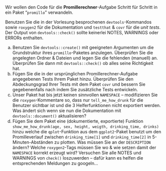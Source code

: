 Wir wollen den Code für die **Promillerechner**-Aufgabe Schritt für Schritt in ein Paket "`promillo`" verwandeln. 

Benutzen Sie die in der Vorlesung besprochenen `devtools`-Kommandos sowie 
`roxygen2` für die Dokumentation und `testthat` & `covr` für die *unit tests*.
Der Output von `devtools::check()` sollte keinerlei NOTES, WARNINGS oder ERRORs enthalten.


a) Benutzen Sie `devtools::create()` mit geeigneten Argumenten um die Grundstruktur ihres `promillo`-Paketes anzulegen. Überprüfen Sie die angelegten Ordner & Dateien und legen Sie die fehlenden (manuell) an. Überprüfen Sie dann mit `devtools::check()` ob alles seine Richtigkeit hat.
b) Fügen Sie die in der ursprünglichen Promillerechner-Aufgabe angegebenen Tests Ihrem Paket hinzu. 
Überprüfen Sie den Abdeckungsgrad Ihrer Tests mit dem Paket `covr` und bessern Sie gegebenenfalls nach indem Sie zusätzliche Tests entwickeln.  
c) Unser Paket hat bis jetzt keinen sinnvollen `NAMESPACE` -- modifizieren Sie die `roxygen`-Kommentare so, dass nur `tell_me_how_drunk` für die Benutzer sichtbar ist und die 3 Helferfunktionen nicht exportiert werden. Was ändert sich wenn sie nun die Dokumentation mit `devtools::document()` aktualisieren?
d) Fügen Sie dem Paket eine (dokumentierte, exportierte) Funktion `show_me_how_drunk(age, sex, height, weigth, drinking_time, drinks)` hinzu welche die `qplot`-Funktion aus dem `ggplot2`-Paket benutzt um den Promilleverlauf zwischen `drinking_time[1]` und `drinking_time[2]` in 5-Minuten-Abständen zu plotten. Was müssen Sie an der `DESCRIPTION` ändern? Welche `roxygen2`-Tags müssen Sie wo & wie setzen damit der `NAMESPACE` korrekt erzeugt wird? Versuchen Sie alle NOTES und WARNINGS von `check()` loszuwerden -- dafür kann es helfen die entsprechenden Meldungen zu googeln...
